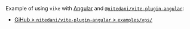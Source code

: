 Example of using `vike` with [Angular](https://angular.io/) and [`@nitedani/vite-plugin-angular`](https://github.com/nitedani/vite-plugin-angular):
- [GiHub > `nitedani/vite-plugin-angular` > `examples/vps/`](https://github.com/nitedani/vite-plugin-angular/tree/main/examples/vps)

